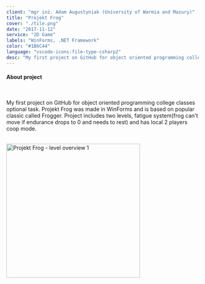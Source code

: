 ```yaml
---
client: "mgr inż. Adam Augustyniak (University of Warmia and Mazury)"
title: "Projekt Frog"
cover: "./tile.png"
date: "2017-11-12"
service: "2D Game"
labels: "WinForms, .NET Framework"
color: "#1B6C44"
language: "vscode-icons:file-type-csharp2"
desc: "My first project on GitHub for object oriented programming college classes optional task. Projekt Frog was made in WinForms and is based on popular classic called Frogger. Project includes two levels, fatigue system(frog can't move if endurance drops to 0 and needs to rest) and has local 2 players coop mode."
---
```



<h4>About project</h4>

<br/>

<p class="text-justify">  
  My first project on GitHub for object oriented programming college classes optional task. Projekt Frog was made in WinForms and is based on popular classic called Frogger. Project includes two levels, fatigue system(frog can't move if endurance drops to 0 and needs to rest) and has local 2 players coop mode.  
</p>

<br/>

<div class="darkenable-img">
  <img class="center-horizontally" height="350" src="https://raw.githubusercontent.com/trolit/Projekt-Frog/master/images/game1.png" alt="Projekt Frog - level overview 1"/>
</div>

<Arrow/>

<GitHubButton url="https://github.com/trolit/Projekt-Frog#readme"/>